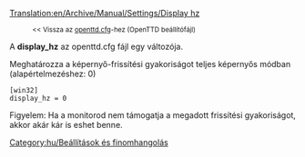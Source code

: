 [[Translation:en/Archive/Manual/Settings/Display hz]]

:<small><< Vissza az [[hu/Archive/Manual/Settings/Openttd.cfg|openttd.cfg]]-hez (OpenTTD beállítófájl)</small>


A '''display_hz''' az openttd.cfg fájl egy változója.

Meghatározza a képernyő-frissítési gyakoriságot teljes képernyős módban (alapértelmezéshez: 0)

 [win32]
 display_hz = 0

Figyelem: Ha a monitorod nem támogatja a megadott frissítési gyakoriságot, akkor akár kár is eshet benne.


[[Category:hu/Beállítások és finomhangolás]]